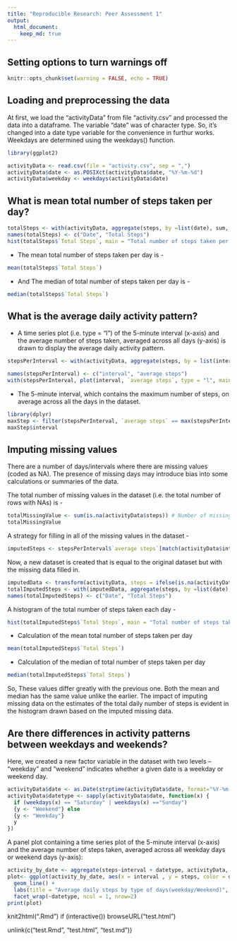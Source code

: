 ```yaml
---
title: "Reproducible Research: Peer Assessment 1"
output: 
  html_document:
    keep_md: true
---
```


## Setting options to turn warnings off

```r
knitr::opts_chunk$set(warning = FALSE, echo = TRUE)
```
## Loading and preprocessing the data

At first, we load the "activityData" from file "activity.csv" and processed the data into a dataframe. The variable "date" was of character type. So, it's changed into a date type variable for the convenience in furthur works. Weekdays are determined using the weekdays() function. 

```r
library(ggplot2)

activityData <- read.csv(file = "activity.csv", sep = ",")
activityData$date <- as.POSIXct(activityData$date, "%Y-%m-%d")
activityData$weekday <- weekdays(activityData$date)

```
## What is mean total number of steps taken per day?

```r
totalSteps <- with(activityData, aggregate(steps, by =list(date), sum, na.rm = TRUE))
names(totalSteps) <- c("Date", "Total Steps") 
hist(totalSteps$`Total Steps`, main = "Total number of steps taken per day", xlab = "Total steps taken per day", col = "darkgreen", ylim = c(0,20), breaks = seq(0,25000, by=2500))
```


+  The mean total number of steps taken per day is -

```r
mean(totalSteps$`Total Steps`)
```
+  And The median of total number of steps taken per day is -

```r
median(totalSteps$`Total Steps`) 
```
## What is the average daily activity pattern?
+  A time series plot (i.e. type = "l") of the 5-minute interval (x-axis) and the average number of steps taken, averaged across all days (y-axis) is drawn to display the average daily activity pattern.

```r
stepsPerInterval <- with(activityData, aggregate(steps, by = list(interval), mean, na.rm = TRUE))

names(stepsPerInterval) <- c("interval", "average steps") 
with(stepsPerInterval, plot(interval, `average steps`, type = "l", main = "Average Steps taken Per Interval", xlab = "Interval", ylab = "Average Steps", col = "darkgreen"))
```

+  The 5-minute interval, which contains the maximum number of steps, on average across all the days in the dataset.

```r
library(dplyr)
maxStep <- filter(stepsPerInterval, `average steps` == max(stepsPerInterval$`average steps`)) 
maxStep$interval

```
## Imputing missing values
There are a number of days/intervals where there are missing values (coded as NA). The presence of missing days may introduce bias into some calculations or summaries of the data.

The total number of missing values in the dataset (i.e. the total number of rows with NAs) is - 
```r
totalMissingValue <- sum(is.na(activityData$steps)) # Number of missing values
totalMissingValue
```
A strategy for filling in all of the missing values in the dataset -
```r
imputedSteps <- stepsPerInterval$`average steps`[match(activityData$interval, stepsPerInterval$interval)]
```
Now, a new dataset is created that is equal to the original dataset but with the missing data filled in.
```r
imputedData <- transform(activityData, steps = ifelse(is.na(activityData$steps), yes = imputedSteps, no = activityData$steps))
totalImputedSteps <- with(imputedData, aggregate(steps, by =list(date), sum))
names(totalImputedSteps) <- c("Date", "Total Steps") 
```
A histogram of the total number of steps taken each day -  
```r
hist(totalImputedSteps$`Total Steps`, main = "Total number of steps taken per day", xlab = "Total steps per day", col = "darkgreen", ylim = c(0,20), breaks = seq(0,25000, by=2500))
```

+ Calculation of the mean total number of steps taken per day
```r
mean(totalImputedSteps$`Total Steps`)
```

+ Calculation of the median of total number of steps taken per day

```r
median(totalImputedSteps$`Total Steps`)
```
So, These values differ greatly with the previous one. Both the mean and median has the same value unlike the earlier. The impact of imputing missing data on the estimates of the total daily number of steps is evident in the histogram drawn based on the imputed missing data. 

## Are there differences in activity patterns between weekdays and weekends?
Here, we created a new factor variable in the dataset with two levels – “weekday” and “weekend” indicates whether a given date is a weekday or weekend day.
```r
activityData$date <- as.Date(strptime(activityData$date, format="%Y-%m-%d"))
activityData$datetype <- sapply(activityData$date, function(x) {
  if (weekdays(x) == "Saturday" | weekdays(x) =="Sunday") 
  {y <- "Weekend"} else 
  {y <- "Weekday"}
  y
}) 
```

A panel plot containing a time series plot of the 5-minute interval (x-axis) and the average number of steps taken, averaged across all weekday days or weekend days (y-axis): 
```r
activity_by_date <- aggregate(steps~interval + datetype, activityData, mean, na.rm = TRUE)
plot<- ggplot(activity_by_date, aes(x = interval , y = steps, color = datetype)) +
  geom_line() +
  labs(title = "Average daily steps by type of days(weekday/Weekend)", x = "Interval", y = "Average number of steps") +theme(plot.title = element_text(hjust = 0.5))+
  facet_wrap(~datetype, ncol = 1, nrow=2)
print(plot)

```

knit2html(".Rmd")
if (interactive()) browseURL("test.html")

unlink(c("test.Rmd", "test.html", "test.md"))




